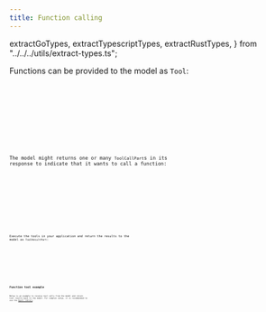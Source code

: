 ```yaml
---
title: Function calling
---
```


  extractGoTypes,
  extractTypescriptTypes,
  extractRustTypes,
} from "../../../utils/extract-types.ts";

Functions can be provided to the model as `Tool`:

<Tabs>
  <TabItem label="TypeScript">
    <Code
      code={extractTypescriptTypes(["Tool"])}
      lang="typescript"
      title="types.ts"
    />
  </TabItem>
  <TabItem label="Rust">
    <Code
      code={extractRustTypes(["Tool"])}
      lang="rust"
      title="types.rs"
    />
  </TabItem>
  <TabItem label="Go">
    <Code
      code={extractGoTypes(["Tool"])}
      lang="go"
      title="types.go"
    />
  </TabItem>
</Tabs>

The model might returns one or many `ToolCallPart`s in its response to indicate that it wants to call a function:

<Tabs>
  <TabItem label="TypeScript">
    <Code
      code={extractTypescriptTypes(["ToolCallPart"])}
      lang="typescript"
      title="types.ts"
    />
  </TabItem>
  <TabItem label="Rust">
    <Code
      code={extractRustTypes(["ToolCallPart"])}
      lang="rust"
      title="types.rs"
    />
  </TabItem>
  <TabItem label="Go">
    <Code
      code={extractGoTypes(["ToolCallPart"])}
      lang="go"
      title="types.go"
    />
  </TabItem>
</Tabs>

Execute the tools in your application and return the results to the model as `ToolResultPart`:

<Tabs>
  <TabItem label="TypeScript">
    <Code
      code={extractTypescriptTypes(["ToolResultPart"])}
      lang="typescript"
      title="types.ts"
    />
  </TabItem>
  <TabItem label="Rust">
    <Code
      code={extractRustTypes(["ToolResultPart"])}
      lang="rust"
      title="types.rs"
    />
  </TabItem>
  <TabItem label="Go">
    <Code
      code={extractGoTypes(["ToolResultPart"])}
      lang="go"
      title="types.go"
    />
  </TabItem>
</Tabs>

## Function tool example

Below is an example to receive tool calls from the model and return tool results back to the model.
For complex setup, it is recommended to use the [Agent library](/agent).

<Tabs>
  <TabItem label="TypeScript">
    <Code code={jsToolUseCode} lang="typescript" title="tool-use.ts" />
  </TabItem>
  <TabItem label="Rust">
    <Code code={rustToolUseCode} lang="rust" title="tool-use.rs" />
  </TabItem>
  <TabItem label="Go">
    <Code code={goToolUseCode} lang="go" title="main.go" />
  </TabItem>
</Tabs>
